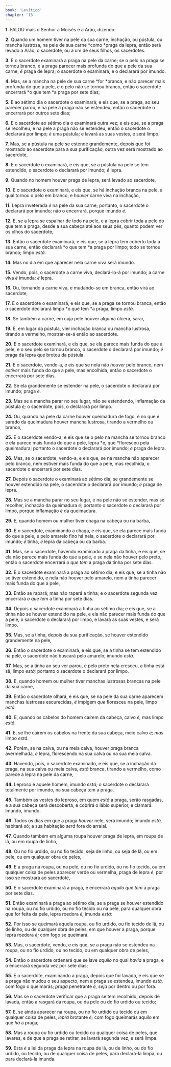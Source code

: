 ```yaml
---
book: 'Levítico'
chapter: '13'
---
```


**1.** FALOU mais o Senhor a Moisés e a Arão, dizendo:

**2.** Quando um homem tiver na pele da sua carne, inchação, ou pústula, ou mancha lustrosa, na pele de sua carne *como *praga da lepra, então será levado a Arão, o sacerdote, ou a um de seus filhos, os sacerdotes.

**3.** E o sacerdote examinará a praga na pele da carne; se o pelo na praga se tornou branco, e a praga parecer mais profunda do que a pele da sua carne, *é* praga de lepra; o sacerdote o examinará, e o declarará por imundo.

**4.** Mas, se a mancha na pele de sua carne *for *branca, e não parecer mais profunda do que a pele, e o pelo não se tornou branco, então o sacerdote encerrará *o que tem *a praga por sete dias;

**5.** E ao sétimo dia o sacerdote o examinará; e eis que, se a praga, ao seu parecer parou, e na pele a praga não se estendeu, então o sacerdote o encerrará por outros sete dias;

**6.** E o sacerdote ao sétimo dia o examinará outra vez; e eis que, se a praga se recolheu, e na pele a praga não se estendeu, então o sacerdote o declarará por limpo; *é* uma pústula; e lavará as suas vestes, e será limpo.

**7.** Mas, se a pústula na pele se estende grandemente, depois que foi mostrado ao sacerdote para a sua purificação, outra vez será mostrado ao sacerdote,

**8.** E o sacerdote o examinará, e eis que, se a pústula na pele se tem estendido, o sacerdote o declarará por imundo; *é* lepra.

**9.** Quando no homem houver praga de lepra, será levado ao sacerdote,

**10.** E o sacerdote o examinará, e eis que, se há inchação branca na pele, a qual tornou o pelo em branco, e *houver* carne viva na inchação,

**11.** Lepra inveterada *é* na pele da sua carne; portanto, o sacerdote o declarará por imundo; não o encerrará, porque imundo *é.*

**12.** E, se a lepra se espalhar de todo na pele, e a lepra cobrir toda a pele do que tem a praga, desde a sua cabeça até aos seus pés, quanto podem ver os olhos do sacerdote,

**13.** Então o sacerdote examinará, e eis que, se a lepra tem coberto toda a sua carne, então declarará *o que tem *a praga por limpo; todo se tornou branco; limpo *está.*

**14.** Mas no dia em que aparecer nela carne viva será imundo.

**15.** Vendo, pois, o sacerdote a carne viva, declará-lo-á por imundo; a carne viva *é* imunda; *é* lepra.

**16.** Ou, tornando a carne viva, e mudando-se em branca, então virá ao sacerdote,

**17.** E o sacerdote o examinará, e eis que, se a praga se tornou branca, então o sacerdote declarará limpo *o que tem *a praga; limpo *está.*

**18.** Se também a carne, em cuja pele houver alguma úlcera, sarar,

**19.** E, em lugar da pústula, vier inchação branca ou mancha lustrosa, tirando a vermelho, mostrar-se-á então ao sacerdote.

**20.** E o sacerdote examinará, e eis que, se ela parece mais funda do que a pele, e o seu pelo se tornou branco, o sacerdote o declarará por imundo; *é* praga da lepra que brotou da pústula.

**21.** E o sacerdote, vendo-a, e eis que se nela não *houver* pelo branco, nem *estiver* mais funda do que a pele, mas encolhida, então o sacerdote o encerrará por sete dias.

**22.** Se ela grandemente se estender na pele, o sacerdote o declarará por imundo; praga *é.*

**23.** Mas se a mancha parar no seu lugar, não se estendendo, inflamação da pústula *é;* o sacerdote, pois, o declarará por limpo.

**24.** Ou, quando na pele da carne houver queimadura de fogo, e no que é sarado da queimadura houver mancha lustrosa, tirando a vermelho ou branco,

**25.** E o sacerdote vendo-a, e eis que se o pelo na mancha se tornou branco e ela parece mais funda do que a pele, lepra *é, que *floresceu pela queimadura; portanto o sacerdote o declarará por imundo; *é* praga de lepra.

**26.** Mas, se o sacerdote, vendo-a, e eis que, se na mancha não aparecer pelo branco, nem estiver mais funda do que a pele, mas recolhida, o sacerdote o encerrará por sete dias.

**27.** Depois o sacerdote o examinará ao sétimo dia; se grandemente se houver estendido na pele, o sacerdote o declarará por imundo; *é* praga de lepra.

**28.** Mas se a mancha parar no seu lugar, e na pele não se estender, mas se recolher, inchação da queimadura *é;* portanto o sacerdote o declarará por limpo, porque inflamação *é* da queimadura.

**29.** E, quando homem ou mulher tiver chaga na cabeça ou na barba,

**30.** E o sacerdote, examinando a chaga, e eis que, se ela parece mais funda do que a pele, e pelo amarelo fino há nela, o sacerdote o declarará por imundo; *é* tinha, *é* lepra da cabeça ou da barba.

**31.** Mas, se o sacerdote, havendo examinado a praga da tinha, e eis que, se ela não parece mais funda do que a pele, e se nela não houver pelo preto, então o sacerdote encerrará *o que tem* a praga da tinha por sete dias.

**32.** E o sacerdote examinará a praga ao sétimo dia; e eis que, se a tinha não se tiver estendido, e nela não houver pelo amarelo, nem a tinha parecer mais funda do que a pele,

**33.** Então se rapará; mas não rapará a tinha; e o sacerdote segunda vez encerrará *o que tem* a tinha por sete dias.

**34.** Depois o sacerdote examinará a tinha ao sétimo dia; e eis que, se a tinha não se houver estendido na pele, e ela não parecer mais funda do que a pele, o sacerdote o declarará por limpo, e lavará as suas vestes, e será limpo.

**35.** Mas, se a tinha, depois da sua purificação, se houver estendido grandemente na pele,

**36.** Então o sacerdote o examinará, e eis que, se a tinha se tem estendido na pele, o sacerdote não buscará pelo amarelo; imundo *está.*

**37.** Mas, se a tinha ao seu ver parou, e pelo preto nela cresceu, a tinha está sã, limpo *está;* portanto o sacerdote o declarará por limpo.

**38.** E, quando homem ou mulher tiver manchas lustrosas brancas na pele da sua carne,

**39.** Então o sacerdote olhará, e eis que, se na pele da sua carne aparecem manchas lustrosas escurecidas, *é* impigem *que* floresceu na pele, limpo *está.*

**40.** E, quando os cabelos do homem caírem da cabeça, calvo *é,* mas limpo *está.*

**41.** E, se lhe caírem os cabelos na frente da sua cabeça, meio calvo *é; mas* limpo *está*.

**42.** Porém, se na calva, ou na meia calva, houver praga branca avermelhada, *é* lepra, florescendo na sua calva ou na sua meia calva.

**43.** Havendo, pois, o sacerdote examinado, e eis que, se a inchação da praga, na sua calva ou meia calva, *está* branca, tirando a vermelho, como parece a lepra na pele da carne,

**44.** Leproso é aquele homem, imundo *está;* o sacerdote o declarará totalmente por imundo, na sua cabeça tem a praga.

**45.** Também as vestes do leproso, em quem *está* a praga, serão rasgadas, e a sua cabeça será descoberta, e cobrirá o lábio superior, e clamará: Imundo, imundo.

**46.** Todos os dias em que a praga *houver* nele, será imundo; imundo *está,* habitará só; a sua habitação *será* fora do arraial.

**47.** Quando também em alguma roupa houver praga de lepra, em roupa de lã, ou em roupa de linho,

**48.** Ou no fio urdido, ou no fio tecido, seja de linho, ou seja de lã, ou em pele, ou em qualquer obra de peles,

**49.** E a praga na roupa, ou na pele, ou no fio urdido, ou no fio tecido, ou em qualquer coisa de peles aparecer verde ou vermelha, praga de lepra *é*, por isso se mostrará ao sacerdote,

**50.** E o sacerdote examinará a praga, e encerrará *aquilo que tem* a praga por sete dias.

**51.** Então examinará a praga ao sétimo dia; se a praga se houver estendido na roupa, ou no fio urdido, ou no fio tecido ou na pele, para qualquer obra que for feita da pele, lepra roedora *é,* imunda *está;*

**52.** Por isso se queimará aquela roupa, ou fio urdido, ou fio tecido de lã, ou de linho, ou de qualquer obra de peles, em que houver a praga, porque lepra roedora *é;* com fogo se queimará.

**53.** Mas, o sacerdote, vendo, e eis que, se a praga não se estendeu na roupa, ou no fio urdido, ou no tecido, ou em qualquer obra de peles,

**54.** Então o sacerdote ordenará que se lave *aquilo* no qual *havia* a praga, e o encerrará segunda vez por sete dias;

**55.** E o sacerdote, examinando a praga, depois que for lavada, e eis que se a praga não mudou o seu aspecto, nem a praga se estendeu, imundo *está,* com fogo o queimarás; *praga* penetrante *é, seja* por dentro ou por fora.

**56.** Mas se o sacerdote verificar que a praga se tem recolhido, depois de lavada, então a rasgará da roupa, ou da pele ou do fio urdido ou tecido;

**57.** E, se ainda aparecer na roupa, ou no fio urdido ou tecido ou em qualquer coisa de peles, *lepra* brotante *é;* com fogo queimarás aquilo em que *há* a praga;

**58.** Mas a roupa ou fio urdido ou tecido ou qualquer coisa de peles, que lavares, e de que a praga se retirar, se lavará segunda vez, e será limpa.

**59.** Esta *é* a lei da praga da lepra na roupa de lã, ou de linho, ou do fio urdido, ou tecido, ou de qualquer coisa de peles, para declará-la limpa, ou para declará-la imunda.